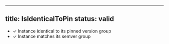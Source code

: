 
---
title: IsIdenticalToPin
status: valid
---

- ✓ Instance identical to its pinned version group
- ✓ Instance matches its semver group

